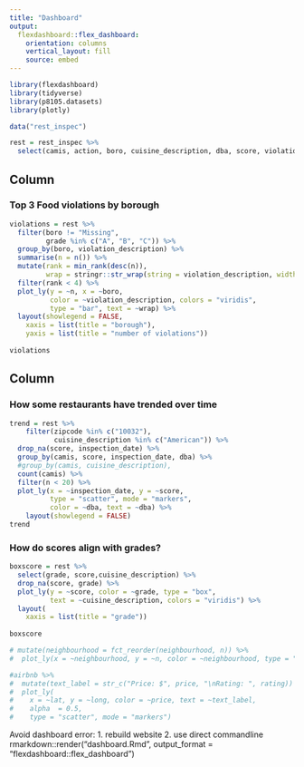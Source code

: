 ```yaml
---
title: "Dashboard"
output: 
  flexdashboard::flex_dashboard:
    orientation: columns
    vertical_layout: fill
    source: embed
---
```


```r
library(flexdashboard)
library(tidyverse)
library(p8105.datasets)
library(plotly)
```

```r
data("rest_inspec")

rest = rest_inspec %>% 
  select(camis, action, boro, cuisine_description, dba, score, violation_code, violation_description, zipcode, grade, inspection_type, inspection_date, critical_flag)
```

Column {data-width=650}
-----------------------------------------------------------------------

### Top 3 Food violations by borough

```r
violations = rest %>% 
  filter(boro != "Missing",
         grade %in% c("A", "B", "C")) %>% 
  group_by(boro, violation_description) %>% 
  summarise(n = n()) %>% 
  mutate(rank = min_rank(desc(n)),
         wrap = stringr::str_wrap(string = violation_description, width = 30)) %>% 
  filter(rank < 4) %>% 
  plot_ly(y = ~n, x = ~boro,
          color = ~violation_description, colors = "viridis",
          type = "bar", text = ~wrap) %>%
  layout(showlegend = FALSE,
    xaxis = list(title = "borough"),
    yaxis = list(title = "number of violations"))
    
violations
```

Column {data-width=350}
-----------------------------------------------------------------------

### How some restaurants have trended over time

```r
trend = rest %>% 
    filter(zipcode %in% c("10032"),
           cuisine_description %in% c("American")) %>%
  drop_na(score, inspection_date) %>% 
  group_by(camis, score, inspection_date, dba) %>% 
  #group_by(camis, cuisine_description),
  count(camis) %>% 
  filter(n < 20) %>% 
  plot_ly(x = ~inspection_date, y = ~score,
          type = "scatter", mode = "markers",
          color = ~dba, text = ~dba) %>% 
    layout(showlegend = FALSE)
trend
```

### How do scores align with grades?

```r
boxscore = rest %>% 
  select(grade, score,cuisine_description) %>% 
  drop_na(score, grade) %>% 
  plot_ly(y = ~score, color = ~grade, type = "box", 
          text = ~cuisine_description, colors = "viridis") %>% 
  layout(
    xaxis = list(title = "grade"))
  
boxscore
```



```r
# mutate(neighbourhood = fct_reorder(neighbourhood, n)) %>% 
#  plot_ly(x = ~neighbourhood, y = ~n, color = ~neighbourhood, type = "bar", colors = "viridis")

#airbnb %>% 
#  mutate(text_label = str_c("Price: $", price, "\nRating: ", rating)) %>% 
#  plot_ly(
#    x = ~lat, y = ~long, color = ~price, text = ~text_label,
#    alpha  = 0.5,
#    type = "scatter", mode = "markers")
```

Avoid dashboard error: 
1. rebuild website
2. use direct commandline 
rmarkdown::render("dashboard.Rmd", output_format = "flexdashboard::flex_dashboard")